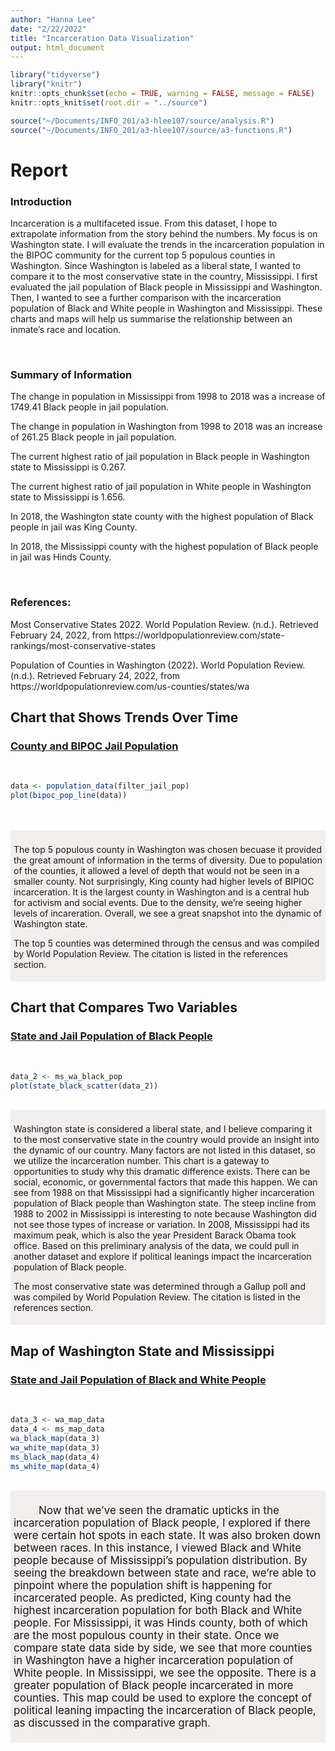 ```yaml
---
author: "Hanna Lee"
date: "2/22/2022"
title: "Incarceration Data Visualization"
output: html_document
---
```


```r
library("tidyverse")
library("knitr")
knitr::opts_chunk$set(echo = TRUE, warning = FALSE, message = FALSE)
knitr::opts_knit$set(root.dir = "../source")
```

```r
source("~/Documents/INFO_201/a3-hlee107/source/analysis.R")
source("~/Documents/INFO_201/a3-hlee107/source/a3-functions.R")
```

# Report {.tabset .tabset-fade .tabset-pills}

### Introduction
Incarceration is a multifaceted issue. From this dataset, I hope to extrapolate information from the story behind the numbers. My focus is on Washington state.
I will evaluate the trends in the incarceration population in the BIPOC 
community for the current top 5 populous counties in Washington. Since
Washington is labeled as a liberal state, I wanted to compare it to the most
conservative state in the country, Mississippi. I first evaluated the jail
population of Black people in Mississippi and Washington. Then, I wanted to see
a further comparison with the incarceration population of Black and White people
in Washington and Mississippi. These charts and maps will help us summarise the
relationship between an inmate's race and location.

<br>

### Summary of Information
The change in population in Mississippi from 1998 to 2018 was a increase of
1749.41 Black people in jail population.

The change in population in Washington from 1998 to 2018 was an increase of
261.25 Black people in jail population.

The current highest ratio of jail population in Black people in Washington state
to Mississippi is 0.267.

The current highest ratio of jail population in White people in Washington state
to Mississippi is 1.656.

In 2018, the Washington state county with the highest population of Black people
in jail was King County.

In 2018, the Mississippi county with the highest population of Black people in
jail was Hinds County.

<br>

### References:
Most Conservative States 2022. World Population Review. (n.d.). Retrieved February 24, 2022, from https://worldpopulationreview.com/state-rankings/most-conservative-states 

Population of Counties in Washington (2022). World Population Review. (n.d.). Retrieved February 24, 2022, from https://worldpopulationreview.com/us-counties/states/wa 
<!-------------------------------------------------------------------------------------------------->

## Chart that Shows Trends Over Time

### <u>County and BIPOC Jail Population</u>

<br>

```r
data <- population_data(filter_jail_pop)
plot(bipoc_pop_line(data))
```
<br>
<br>
<div style="background-color:#F2EEED;padding:5px;">
<p style="text-indent:40px;font-size:17px;">
The top 5 populous county in Washington was chosen becuase it provided the great amount of information in the terms of diversity. Due to population of the counties, it allowed a level of depth that would not be seen in a smaller county. Not surprisingly, King county had higher levels of BIPIOC incarceration. It is the largest county in Washington and is a central hub for activism and social events. Due to the density, we're seeing higher levels of incareration. Overall, we see a great snapshot into the dynamic of Washington state.

The top 5 counties was determined through the census and was compiled by World Population Review. The citation is listed in the references section.
</p></div>
<!-------------------------------------------------------------------------------------------------->

## Chart that Compares Two Variables

### <u>State and Jail Population of Black People</u>

<br>

```r
data_2 <- ms_wa_black_pop
plot(state_black_scatter(data_2))
```

<br>
<div style="background-color:#F2EEED;padding:5px;">
<p style="text-indent:40px;font-size:17px;">
Washington state is considered a liberal state, and I believe comparing it to the most conservative state in the country would provide an insight into the dynamic of our country. Many factors are not listed in this dataset, so we utilize the incarceration number. This chart is a gateway to opportunities to study why this dramatic difference exists. There can be social, economic, or governmental factors that made this happen. We can see from 1988 on that Mississippi had a significantly higher incarceration population of Black people than Washington state. The steep incline from 1988 to 2002 in Mississippi is interesting to note because Washington did not see those types of increase or variation. In 2008, Mississippi had its maximum peak, which is also the year President Barack Obama took office. Based on this preliminary analysis of the data, we could pull in another dataset and explore if political leanings impact the incarceration population of Black people.

The most conservative state was determined through a Gallup poll and was compiled by World Population Review. The citation is listed in the references section.
</p></div>
<!-------------------------------------------------------------------------------------------------->

## Map of Washington State and Mississippi

### <u>State and Jail Population of Black and White People</u>

<br>

```r
data_3 <- wa_map_data
data_4 <- ms_map_data
wa_black_map(data_3)
wa_white_map(data_3)
ms_black_map(data_4)
ms_white_map(data_4)
```

<br>
<div style="background-color:#F2EEED;padding:5px;">
<p style="text-indent:40px;font-size:17px;">
Now that we've seen the dramatic upticks in the incarceration population of Black people, I explored if there were certain hot spots in each state. It was also broken down between races. In this instance, I viewed Black and White people because of Mississippi's population distribution. By seeing the breakdown between state and race, we're able to pinpoint where the population shift is happening for incarcerated people. As predicted, King county had the highest incarceration population for both Black and White people. For Mississippi, it was Hinds county, both of which are the most populous county in their state. Once we compare state data side by side, we see that more counties in Washington have a higher incarceration population of White people. In Mississippi, we see the opposite. There is a greater population of Black people incarcerated in more counties. This map could be used to explore the concept of political leaning impacting the incarceration of Black people, as discussed in the comparative graph.
</p></div>
<!-------------------------------------------------------------------------------------------------->